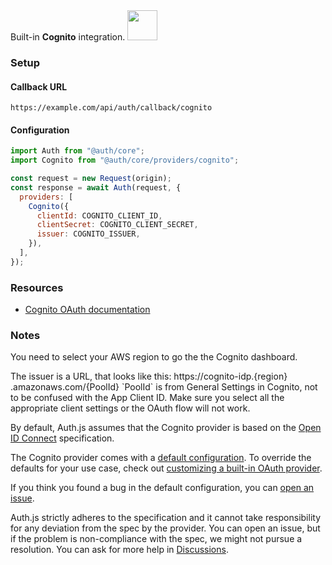
<div
  style={{
    backgroundColor: "#000",
    display: "flex",
    justifyContent: "space-between",
    color: "#fff",
    padding: 16,
  }}
>
  <span>
    Built-in <b>Cognito</b> integration.
  </span>
  <a href="https://docs.aws.amazon.com/cognito">
    <img
      style={{ display: "block" }}
      src="/img/providers/cognito.svg"
      height="48"
      width="48"
    />
  </a>
</div>

### Setup

#### Callback URL

```
https://example.com/api/auth/callback/cognito
```

#### Configuration

```js
import Auth from "@auth/core";
import Cognito from "@auth/core/providers/cognito";

const request = new Request(origin);
const response = await Auth(request, {
  providers: [
    Cognito({
      clientId: COGNITO_CLIENT_ID,
      clientSecret: COGNITO_CLIENT_SECRET,
      issuer: COGNITO_ISSUER,
    }),
  ],
});
```

### Resources

- [Cognito OAuth documentation](https://docs.aws.amazon.com/cognito/latest/developerguide/cognito-userpools-server-contract-reference.html)

### Notes

You need to select your AWS region to go the the Cognito dashboard.

<Callout type="info">
  The issuer is a URL, that looks like this: https://cognito-idp.{region}
  .amazonaws.com/{PoolId}
  `PoolId` is from General Settings in Cognito, not to be confused with the App Client
  ID.
</Callout>
<Callout type="warning">
  Make sure you select all the appropriate client settings or the OAuth flow
  will not work.
</Callout>

By default, Auth.js assumes that the Cognito provider is
based on the [Open ID Connect](https://openid.net/specs/openid-connect-core-1_0.html) specification.

<Callout type="info">

The Cognito provider comes with a [default configuration](https://github.com/nextauthjs/next-auth/blob/main/packages/core/src/providers/cognito.ts).
To override the defaults for your use case, check out [customizing a built-in OAuth provider](https://authjs.dev/guides/providers/custom-provider#override-default-options).

</Callout>

If you think you found a bug in the default configuration, you can [open an issue](https://authjs.dev/new/provider-issue).

Auth.js strictly adheres to the specification and it cannot take responsibility for any deviation from
the spec by the provider. You can open an issue, but if the problem is non-compliance with the spec,
we might not pursue a resolution. You can ask for more help in [Discussions](https://authjs.dev/new/github-discussions).
